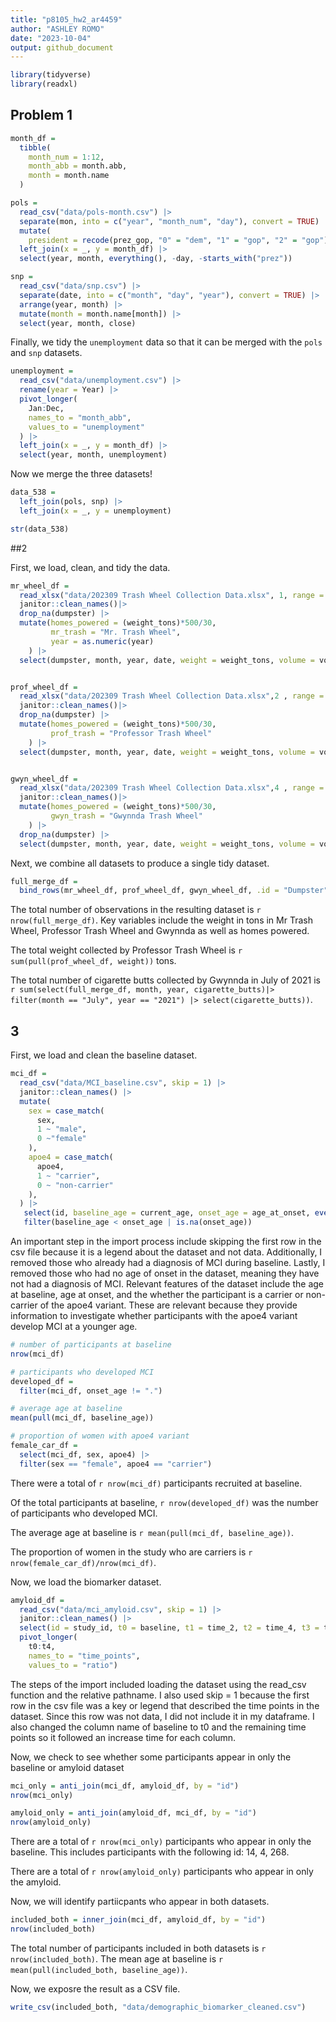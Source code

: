 ```yaml
---
title: "p8105_hw2_ar4459"
author: "ASHLEY ROMO"
date: "2023-10-04"
output: github_document
---
```



```r
library(tidyverse)
library(readxl)
```

## Problem 1

```r
month_df = 
  tibble(
    month_num = 1:12,
    month_abb = month.abb,
    month = month.name
  )

pols = 
  read_csv("data/pols-month.csv") |>
  separate(mon, into = c("year", "month_num", "day"), convert = TRUE) |>
  mutate(
    president = recode(prez_gop, "0" = "dem", "1" = "gop", "2" = "gop")) |>
  left_join(x = _, y = month_df) |> 
  select(year, month, everything(), -day, -starts_with("prez")) 
```



```r
snp = 
  read_csv("data/snp.csv") |>
  separate(date, into = c("month", "day", "year"), convert = TRUE) |>
  arrange(year, month) |>
  mutate(month = month.name[month]) |>
  select(year, month, close) 
```

Finally, we tidy the `unemployment` data so that it can be merged with the `pols` and `snp` datasets.

```r
unemployment = 
  read_csv("data/unemployment.csv") |>
  rename(year = Year) |>
  pivot_longer(
    Jan:Dec, 
    names_to = "month_abb",
    values_to = "unemployment"
  ) |> 
  left_join(x = _, y = month_df) |> 
  select(year, month, unemployment)
```

Now we merge the three datasets!

```r
data_538 = 
  left_join(pols, snp) |>
  left_join(x = _, y = unemployment)

str(data_538)
```

##2 

First, we load, clean, and tidy the data.

```r
mr_wheel_df =
  read_xlsx("data/202309 Trash Wheel Collection Data.xlsx", 1, range = "A2:N587") |> 
  janitor::clean_names()|> 
  drop_na(dumpster) |> 
  mutate(homes_powered = (weight_tons)*500/30,
         mr_trash = "Mr. Trash Wheel",
         year = as.numeric(year)
    ) |> 
  select(dumpster, month, year, date, weight = weight_tons, volume = volume_cubic_yards, everything()) 


prof_wheel_df =
  read_xlsx("data/202309 Trash Wheel Collection Data.xlsx",2 , range = "A2:M109") |> 
  janitor::clean_names()|> 
  drop_na(dumpster) |> 
  mutate(homes_powered = (weight_tons)*500/30,
         prof_trash = "Professor Trash Wheel"
    ) |> 
  select(dumpster, month, year, date, weight = weight_tons, volume = volume_cubic_yards, everything()) 


gwyn_wheel_df =
  read_xlsx("data/202309 Trash Wheel Collection Data.xlsx",4 , range = "A2:L159") |> 
  janitor::clean_names()|> 
  mutate(homes_powered = (weight_tons)*500/30,
         gwyn_trash = "Gwynnda Trash Wheel"
    ) |> 
  drop_na(dumpster) |> 
  select(dumpster, month, year, date, weight = weight_tons, volume = volume_cubic_yards, everything())


```

Next, we combine all datasets to produce a single tidy dataset. 

```r
full_merge_df =
  bind_rows(mr_wheel_df, prof_wheel_df, gwyn_wheel_df, .id = "Dumpster")
```

The total number of observations in the resulting dataset is `r nrow(full_merge_df) `. Key variables include the weight in tons in Mr Trash Wheel, Professor Trash Wheel and Gwynnda as well as homes powered. 

The total weight collected by Professor Trash Wheel is `r sum(pull(prof_wheel_df, weight))` tons.

The total number of cigarette butts collected by Gwynnda in July of 2021 is `r sum(select(full_merge_df, month, year, cigarette_butts)|> filter(month == "July", year == "2021") |> select(cigarette_butts))`.

## 3

First, we load and clean the baseline dataset.

```r
mci_df = 
  read_csv("data/MCI_baseline.csv", skip = 1) |> 
  janitor::clean_names() |>
  mutate(
    sex = case_match(
      sex, 
      1 ~ "male",
      0 ~"female"
    ),
    apoe4 = case_match(
      apoe4, 
      1 ~ "carrier",
      0 ~ "non-carrier"
    ), 
  ) |> 
   select(id, baseline_age = current_age, onset_age = age_at_onset, everything()) |> 
   filter(baseline_age < onset_age | is.na(onset_age))
```

An important step in the import process include skipping the first row in the csv file because it is a legend about the dataset and not data. Additionally, I removed those who already had a diagnosis of MCI during baseline. Lastly, I removed those who had no age of onset in the dataset, meaning they have not had a diagnosis of MCI.  Relevant features of the dataset include the age at baseline, age at onset, and the whether the participant is a carrier or non-carrier of the apoe4 variant. These are relevant because they provide information to investigate whether participants with the apoe4 variant develop MCI at a younger age.


```r
# number of participants at baseline 
nrow(mci_df)

# participants who developed MCI
developed_df = 
  filter(mci_df, onset_age != ".")

# average age at baseline
mean(pull(mci_df, baseline_age))

# proportion of women with apoe4 variant 
female_car_df = 
  select(mci_df, sex, apoe4) |> 
  filter(sex == "female", apoe4 == "carrier")

```

There were a total of `r nrow(mci_df) ` participants recruited at baseline. 

Of the total participants at baseline, `r nrow(developed_df)` was the number of participants who developed MCI.

The average age at baseline is `r mean(pull(mci_df, baseline_age))`. 

The proportion of women in the study who are carriers is `r nrow(female_car_df)/nrow(mci_df)`.



Now, we load the biomarker dataset.

```r
amyloid_df = 
  read_csv("data/mci_amyloid.csv", skip = 1) |> 
  janitor::clean_names() |> 
  select(id = study_id, t0 = baseline, t1 = time_2, t2 = time_4, t3 = time_6, t4 = time_8) |> 
  pivot_longer(
    t0:t4,
    names_to = "time_points",
    values_to = "ratio")
```

The steps of the import included loading the dataset using the read_csv function and the relative pathname. I also used skip = 1 because the first row in the csv file was a key or legend that described the time points in the dataset. Since this row was not data, I did not include it in my dataframe. I also changed the column name of baseline to t0 and the remaining time points so it followed an increase time for each column. 


Now, we check to see whether some participants appear in only the baseline or amyloid dataset
```r
mci_only = anti_join(mci_df, amyloid_df, by = "id")
nrow(mci_only)

amyloid_only = anti_join(amyloid_df, mci_df, by = "id")
nrow(amyloid_only)

```

There are a total of `r nrow(mci_only)` participants who appear in only the baseline. This includes participants with the following id: 14, 4, 268.

There are a total of `r nrow(amyloid_only)` participants who appear in only the amyloid.


Now, we will identify partiicpants who appear in both datasets. 
```r
included_both = inner_join(mci_df, amyloid_df, by = "id")
nrow(included_both)
```

The total number of participants included in both datasets is `r nrow(included_both) `. The mean age at baseline is `r mean(pull(included_both, baseline_age))`.


Now, we exposre the result as a CSV file. 
```r
write_csv(included_both, "data/demographic_biomarker_cleaned.csv")
```

